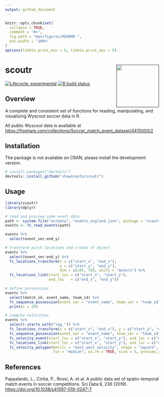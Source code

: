 ```yaml
---
output: github_document
---
```


<!-- README.md is generated from README.Rmd. Please edit that file -->

```r
knitr::opts_chunk$set(
  collapse = TRUE,
  comment = "#>",
  fig.path = "man/figures/README-",
  out.width = "100%"
)
options(tibble.print_min = 5, tibble.print_max = 5)
```

# scoutr <a href=''><img src='man/figures/logo.png' align="right" height="139" /></a>

<!-- badges: start -->
[![Lifecycle: experimental](https://img.shields.io/badge/lifecycle-experimental-orange.svg)](https://www.tidyverse.org/lifecycle/#experimental)
[![R build status](https://github.com/shawnsanto/scoutr/workflows/R-CMD-check/badge.svg)](https://github.com/shawnsanto/scoutr/actions)
<!-- badges: end -->

## Overview

A complete and consistent set of functions for reading, manipulating, and 
visualizing Wyscout soccer data in R.

All public Wyscout data is available at [https://figshare.com/collections/Soccer_match_event_dataset/4415000/2](https://figshare.com/collections/Soccer_match_event_dataset/4415000/2)

## Installation

The package is not available on CRAN, please install the development version.

```r
# install.packages("devtools")
devtools::install_github("shawnsanto/scoutr")
```

## Usage

```r
library(scoutr)
library(dplyr)

# read and preview some event data
path <- system.file("extdata", "events_england.json", package = "scoutr")
events <- fc_read_events(path)

events %>%
  select(event_sec:end_y)

# transform pitch locations and create sf object
events %>%
  select(event_sec:end_y) %>%
  fc_locations_transform(x = c("start_x", "end_x"), 
                         y = c("start_y", "end_y"),
                         dim = c(105, 70), units = "meters") %>% 
  fc_locations_link(start_loc = c("start_x", "start_y"), 
                    end_loc   = c("end_x", "end_y"))

# define possessions
events %>% 
  select(match_id, event_name, team_id) %>% 
  fc_sequence_possession(event_var = "event_name", team_var = "team_id") %>% 
  print(n = 20)

# compute velocities
events %>%
  select(-starts_with("tag_")) %>%
  fc_locations_transform(x = c("start_x", "end_x"), y = c("start_y", "end_y")) %>%
  fc_sequence_possession(event_var = "event_name", team_var = "team_id") %>%
  fc_velocity_event(start_loc = c("start_x", "start_y"), end_loc = c("end_x", "end_y")) %>%
  fc_locations_link(start_loc = c("start_x", "start_y"), end_loc = c("end_x", "end_y")) %>% 
  fc_velocity_polygon(metric = "east_west_velocity", shape = "square",
                      fcn = "median", na.rm = TRUE, size = 5, preview_grid = TRUE)
```

## References

Pappalardo, L., Cintia, P., Rossi, A. et al. A public data set of 
spatio-temporal match events in soccer competitions. Sci Data 6, 236 (2019). [https://doi.org/10.1038/s41597-019-0247-7](https://doi.org/10.1038/s41597-019-0247-7)

